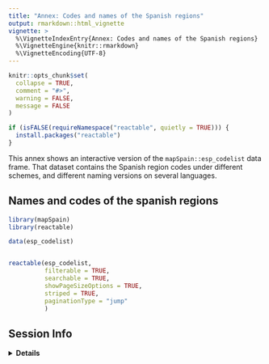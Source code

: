 ```yaml
---
title: "Annex: Codes and names of the Spanish regions"
output: rmarkdown::html_vignette
vignette: >
  %\VignetteIndexEntry{Annex: Codes and names of the Spanish regions}
  %\VignetteEngine{knitr::rmarkdown}
  %\VignetteEncoding{UTF-8}
---
```


```r
knitr::opts_chunk$set(
  collapse = TRUE,
  comment = "#>",
  warning = FALSE,
  message = FALSE
)

if (isFALSE(requireNamespace("reactable", quietly = TRUE))) {
  install.packages("reactable")
}

```


This annex shows an interactive version of the `mapSpain::esp_codelist` 
data frame. That dataset contains the Spanish region codes under different schemes, 
and different naming versions on several languages.

## Names and codes of the spanish regions


```r

library(mapSpain)
library(reactable)

data(esp_codelist)


reactable(esp_codelist,
          filterable = TRUE,
          searchable = TRUE,
          showPageSizeOptions = TRUE,
          striped = TRUE,
          paginationType = "jump"
          )

```



## Session Info

<details>
  <summary><strong>Details</strong></summary>
```r
sessionInfo()

```
</details>

